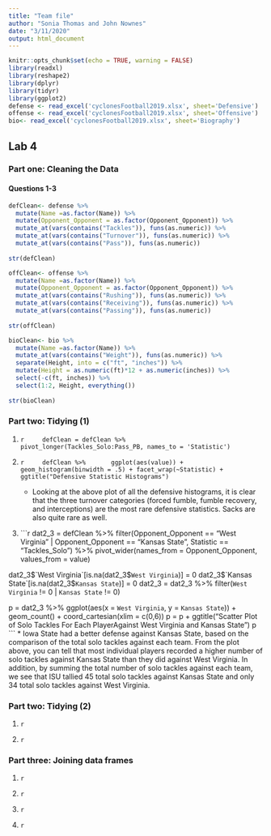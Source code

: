 ```yaml
---
title: "Team file"
author: "Sonia Thomas and John Nownes"
date: "3/11/2020"
output: html_document
---
```


```r
knitr::opts_chunk$set(echo = TRUE, warning = FALSE)
library(readxl)
library(reshape2)
library(dplyr)
library(tidyr)
library(ggplot2)
defense <- read_excel('cyclonesFootball2019.xlsx', sheet='Defensive')
offense <- read_excel('cyclonesFootball2019.xlsx', sheet='Offensive')
bio<- read_excel('cyclonesFootball2019.xlsx', sheet='Biography')
```

## Lab 4

### Part one: Cleaning the Data

#### Questions 1-3

```r
defClean<- defense %>% 
  mutate(Name =as.factor(Name)) %>%
  mutate(Opponent_Opponent = as.factor(Opponent_Opponent)) %>%
  mutate_at(vars(contains("Tackles")), funs(as.numeric)) %>%
  mutate_at(vars(contains("Turnover")), funs(as.numeric)) %>%
  mutate_at(vars(contains("Pass")), funs(as.numeric)) 
  
str(defClean)

offClean<- offense %>% 
  mutate(Name =as.factor(Name)) %>%
  mutate(Opponent_Opponent = as.factor(Opponent_Opponent)) %>%
  mutate_at(vars(contains("Rushing")), funs(as.numeric)) %>%
  mutate_at(vars(contains("Receiving")), funs(as.numeric)) %>%
  mutate_at(vars(contains("Passing")), funs(as.numeric)) 
 
str(offClean)

bioClean<- bio %>% 
  mutate(Name =as.factor(Name)) %>%
  mutate_at(vars(contains("Weight")), funs(as.numeric)) %>%
  separate(Height, into = c("ft", "inches")) %>%
  mutate(Height = as.numeric(ft)*12 + as.numeric(inches)) %>%
  select(-c(ft, inches)) %>%
  select(1:2, Height, everything())
  
str(bioClean)
```

### Part two: Tidying (1)

1.
    ```r
    defClean = defClean %>%
      pivot_longer(Tackles_Solo:Pass_PB, names_to = 'Statistic')
    ```
    
2. 
    ```r
    defClean %>%
      ggplot(aes(value)) + geom_histogram(binwidth = .5) + facet_wrap(~Statistic) + ggtitle("Defensive Statistic Histograms")
    ```
    * Looking at the above plot of all the defensive histograms, it is clear that the three turnover categories (forced fumble, fumble recovery, and interceptions) are the most rare defensive statistics. Sacks are also quite rare as well.
    
3.
    ```r
    dat2_3 = defClean %>%
  filter(Opponent_Opponent == "West Virginia" | Opponent_Opponent == "Kansas State", Statistic == "Tackles_Solo") %>%
  pivot_wider(names_from = Opponent_Opponent, values_from =  value)

dat2_3$`West Virginia`[is.na(dat2_3$`West Virginia`)] = 0
dat2_3$`Kansas State`[is.na(dat2_3$`Kansas State`)] = 0
dat2_3 = dat2_3 %>%
  filter(`West Virginia` != 0 | `Kansas State` != 0)

p = dat2_3 %>%
  ggplot(aes(x = `West Virginia`, y = `Kansas State`)) + geom_count() + coord_cartesian(xlim = c(0,6))
p = p + ggtitle("Scatter Plot of Solo Tackles For Each Player\n Against West Virginia and Kansas State")
p
    ```
    * Iowa State had a better defense against Kansas State, based on the comparison of the total solo tackles against each team. From the plot above, you can tell that most individual players recorded a higher number of solo tackles against Kansas State than they did against West Virginia. In addition, by summing the total number of solo tackles against each team, we see that ISU tallied 45 total solo tackles against Kansas State and only 34 total solo tackles against West Virginia.
    
### Part two: Tidying (2)

1.
    ```r
    
    ```
    
2.
    ```r
    
    ```
    
    
### Part three: Joining data frames

1.
    ```r
    
    ```
    
2.
    ```r
    
    ```
    
3.
    ```r
    
    ```
    
4.
    ```r
    
    ```